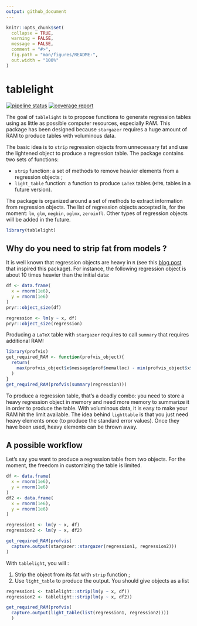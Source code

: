 ```yaml
---
output: github_document
---
```


<!-- README.md is generated from README.Rmd. Please edit that file -->

```r
knitr::opts_chunk$set(
  collapse = TRUE,
  warning = FALSE,
  message = FALSE,
  comment = "#>",
  fig.path = "man/figures/README-",
  out.width = "100%"
)
```

# tablelight

<!-- badges: start -->
[![pipeline status](https://gitlab.com/linogaliana/texlight/badges/master/pipeline.svg)](https://gitlab.com/linogaliana/texlight/-/commits/master)
[![coverage report](https://gitlab.com/linogaliana/texlight/badges/master/coverage.svg)](https://gitlab.com/linogaliana/texlight/-/commits/master)
<!-- badges: end -->

The goal of `tablelight` is to propose functions to generate regression tables using as little as possible computer resources, especially RAM. This package has been designed because `stargazer` requires a huge amount of RAM to produce tables with voluminous data.

The basic idea is to `strip` regression objects from unnecessary fat and use the lightened object to produce a regression table. The package contains two sets of functions:

* `strip` function: a set of methods to remove heavier elements from a regression objects ;
* `light_table` function: a function to produce `LaTeX` tables (`HTML` tables in a future version).

The package is organized around a set of methods to extract information from regression objects. The list of regression objects accepted is, for the moment: `lm`, `glm`, `negbin`, `oglmx`, `zeroinfl`. Other types of regression objects will be added in the future. 

```r
library(tablelight)
```


## Why do you need to strip fat from models ?

It is well known that regression objects are heavy in `R` (see this [blog post](http://www.win-vector.com/blog/2014/05/trimming-the-fat-from-glm-models-in-r/) that inspired this package).  For instance, the following regression object is about 10 times heavier than the initial data:

```r
df <- data.frame(
  x = rnorm(1e6),
  y = rnorm(1e6)
)
pryr::object_size(df)

regression <- lm(y ~ x, df)
pryr::object_size(regression)
```

Producing a `LaTeX` table with `stargazer` requires to call `summary` that requires additional RAM:

```r
library(profvis)
get_required_RAM <- function(profvis_object){
  return(
    max(profvis_object$x$message$prof$memalloc) - min(profvis_object$x$message$prof$memalloc)
  )
}
get_required_RAM(profvis(summary(regression)))
```

To produce a regression table, that's a deadly combo: you need to store a heavy regression object in memory and need more memory to summarize it in order to produce the table. With voluminous data, it is easy to make your RAM hit the limit available. The idea behind `lighttable` is that you just need heavy elements once (to produce the standard error values). Once they have been used, heavy elements can be thrown away. 

## A possible workflow

Let's say you want to produce a regression table from two objects. For the moment, the freedom in customizing the table is limited. 


```r
df <- data.frame(
  x = rnorm(1e6),
  y = rnorm(1e6)
)
df2 <- data.frame(
  x = rnorm(1e6),
  y = rnorm(1e6)
)

regression1 <- lm(y ~ x, df)
regression2 <- lm(y ~ x, df2)

get_required_RAM(profvis(
  capture.output(stargazer::stargazer(regression1, regression2)))
)
```


With `tablelight`, you will :

1. Strip the object from its fat with `strip` function ; 
2. Use `light_table` to produce the output. You should give objects as a list

```r
regression1 <- tablelight::strip(lm(y ~ x, df))
regression2 <- tablelight::strip(lm(y ~ x, df2))

get_required_RAM(profvis(
  capture.output(light_table(list(regression1, regression2))))
  )
```
